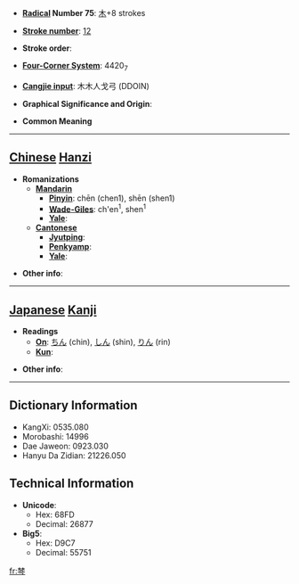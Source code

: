 * '''[[Wiktionary:Chinese radical index| Radical]] Number 75''': [[Wiktionary:Chinese radical index 木|木]]+8 strokes

* '''[[Wiktionary:Chinese total strokes index|Stroke number]]''': [[Wiktionary:Chinese total strokes index 12|12]]

* '''Stroke order''': 

* '''[[Wiktionary:Chinese four corner index|Four-Corner System]]''': 4420<sub>7</sub>

* '''[[Wiktionary:Chinese Cangjie index|Cangjie input]]''': 木木人戈弓 (DDOIN)

* '''Graphical Significance and Origin''': 

* '''Common Meaning'''

----

== [[Chinese]] [[Hanzi]] ==

* '''Romanizations'''
** '''[[Mandarin]]'''
*** '''[[Pinyin]]''': chēn (chen1), shēn (shen1)
*** '''[[Wade-Giles]]''': ch'en<sup>1</sup>, shen<sup>1</sup>
*** '''[[Yale]]''': 
** '''[[Cantonese]]'''
*** '''[[Jyutping]]''':
*** '''[[Penkyamp]]''': 
*** '''[[Yale]]''': 

* '''Other info''': 

----

== [[Japanese]] [[Kanji]] ==

* '''Readings'''
** '''[[On]]''': [[ちん]] (chin), [[しん]] (shin), [[りん]] (rin)
** '''[[Kun]]''': 

* '''Other info''':  

----

== Dictionary Information ==

* KangXi: 0535.080
* Morobashi: 14996
* Dae Jaweon: 0923.030
* Hanyu Da Zidian: 21226.050

== Technical Information ==

* '''Unicode''':
** Hex: 68FD
** Decimal: 26877
* '''Big5''':
** Hex: D9C7
** Decimal: 55751

[[fr:棽]]